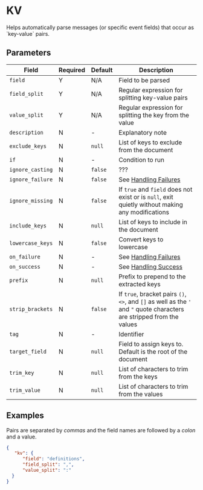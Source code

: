 
# KV

<Synopsis>
Helps automatically parse messages (or specific event fields) that occur as `key-value` pairs.
</Synopsis>

## Parameters

|Field|Required|Default|Description|
|---|---|---|---|
|`field`|Y|N/A|Field to be parsed|
|`field_split`|Y|N/A|Regular expression for splitting key-value pairs|
|`value_split`|Y|N/A|Regular expression for splitting the key from the value|
|`description`|N|-|Explanatory note|
|`exclude_keys`|N|`null`|List of keys to exclude from the document|
|`if`|N|-|Condition to run|
|`ignore_casting`|N|`false`|???|
|`ignore_failure`|N|`false`|See [Handling Failures](../handling-failures.mdx)|
|`ignore_missing`|N|`false`|If `true` and `field` does not exist or is `null`, exit quietly without making any modifications|
|`include_keys`|N|`null`|List of keys to include in the document|
|`lowercase_keys`|N|`false`|Convert keys to lowercase|
|`on_failure`|N|-|See [Handling Failures](../handling-failures.mdx)|
|`on_success`|N|-|See [Handling Success](../handling-success.mdx)|
|`prefix`|N|`null`|Prefix to prepend to the extracted keys|
|`strip_brackets`|N|`false`|If `true`, bracket pairs `()`, `<>`, and `[]` as well as the `'` and `"` quote characters are stripped from the values|
|`tag`|N|-|Identifier|
|`target_field`|N|`null`|Field to assign keys to. Default is the root of the document|
|`trim_key`|N|`null`|List of characters to trim from the keys|
|`trim_value`|N|`null`|List of characters to trim from the values|

## Examples

Pairs are separated by _commas_ and the field names are followed by a _colon_ and a value.

```json
{
   "kv": {
      "field": "definitions",
      "field_split": ",",
      "value_split": ":"
  }
}
```
